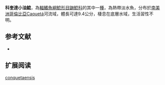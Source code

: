 {{Speciesbox
| name = 科奎達小油鯰
| image = 
| image_width = 250px
| status = NE
| status_system = IUCN3.1
| genus = Pimelodella
| species = conquetaensis
| authority = [[Ahl|Ahl]], 1925
| synonyms = *''Pimelodella coguetaensis'',Ahl, 1925
}}

'''科奎達小油鯰'''，為[[輻鰭魚綱|輻鰭魚綱]][[鯰形目|鯰形目]][[鼬鯰科|鼬鯰科]]的其中一[[種|種]]，為熱帶淡水魚，分布於[[南美洲|南美洲]][[哥倫比亞|哥倫比亞]]Caquetá河流域，體長可達9.4公分，棲息在底層水域，生活習性不明。

==参考文献==
*{{FishBase_species|genus=Pimelodella|species=conquetaensis|year=2015|month=6}}

== 扩展阅读 ==
{{refbegin}}
{{wikispecies-inline|Pimelodella conquetaensis|科奎達小油鯰}}
{{refend}}
{{Taxonbar|from=Q5651691}}

[[Category:小油鯰屬|conquetaensis]]
